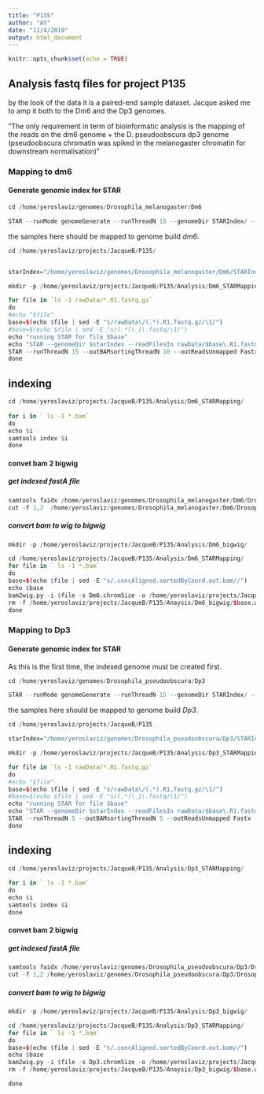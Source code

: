 ```yaml
---
title: "P135"
author: "AY"
date: "11/4/2019"
output: html_document
---
```


```r
knitr::opts_chunk$set(echo = TRUE)
```

## Analysis fastq files for project P135

by the look of the data it is a paired-end sample dataset. Jacque asked me to amp it both to the Dm6 and the Dp3 genomes. 

"The only requirement in term of bioinformatic analysis is the mapping of the reads on the dm6 genome + the D. pseudoobscura dp3 genome (pseudoobscura chromatin was spiked in the melanogaster chromatin for downstream normalisation)"

### Mapping to dm6

#### Generate genomic index for STAR


```r
cd /home/yeroslaviz/genomes/Drosophila_melanogaster/Dm6

STAR --runMode genomeGenerate --runThreadN 15 --genomeDir STARIndex/ --genomeFastaFiles Drosophila_melanogaster.BDGP6.22.dna.toplevel.fa --sjdbGTFfile Drosophila_melanogaster.BDGP6.22.45.gtf  sjdbOverhang 99
```


the samples here should be mapped to genome build *dm6*.

```r

cd /home/yeroslaviz/projects/JacqueB/P135/


starIndex="/home/yeroslaviz/genomes/Drosophila_melanogaster/Dm6/STARIndex"

mkdir -p /home/yeroslaviz/projects/JacqueB/P135/Analysis/Dm6_STARMapping/ # keep permissions

for file in `ls -1 rawData/*.R1.fastq.gz`
do
#echo "$file"
base=$(echo $file | sed -E "s/rawData\/(.*).R1.fastq.gz/\1/")
#base=$(echo $file | sed -E "s/(.*)\_1\.fastq/\1/")
echo "running STAR for file $base"
echo "STAR --genomeDir $starIndex --readFilesIn rawData/$base\.R1.fastq.gz rawData/$base\.R2.fastq.gz --outFileNamePrefix Analysis/Dm6_STARMapping/$base"
STAR --runThreadN 15 --outBAMsortingThreadN 10 --outReadsUnmapped Fastx --outSAMtype BAM SortedByCoordinate --readFilesCommand zcat --genomeDir $starIndex --outFileNamePrefix Analysis/Dm6_STARMapping/$base --readFilesIn rawData/$base\.R1.fastq.gz rawData/$base\.R2.fastq.gz
done
```

## indexing

```r
cd /home/yeroslaviz/projects/JacqueB/P135/Analysis/Dm6_STARMapping/
  
for i in ` ls -1 *.bam`
do
echo $i
samtools index $i
done
```

#### convet bam 2 bigwig

##### get indexed fastA file

```r
samtools faidx /home/yeroslaviz/genomes/Drosophila_melanogaster/Dm6/Drosophila_melanogaster.BDGP6.22.dna.toplevel.fa
cut -f 1,2  /home/yeroslaviz/genomes/Drosophila_melanogaster/Dm6/Drosophila_melanogaster.BDGP6.22.dna.toplevel.fa.fai > Dm6.chromSize
```

##### convert bam to wig to bigwig

```r
mkdir -p /home/yeroslaviz/projects/JacqueB/P135/Analysis/Dm6_bigwig/

cd /home/yeroslaviz/projects/JacqueB/P135/Analysis/Dm6_STARMapping/
for file in ` ls -1 *.bam`
do
base=$(echo $file | sed -E "s/.concAligned.sortedByCoord.out.bam//")
echo $base
bam2wig.py -i $file -s Dm6.chromSize -o /home/yeroslaviz/projects/JacqueB/P135/Analysis/Dm6_bigwig/$base &> /home/yeroslaviz/projects/JacqueB/P135/Analysis/Dm6_bigwig/$base.wigFiles.log
rm -f /home/yeroslaviz/projects/JacqueB/P135/Anaysis/Dm6_bigwig/$base.wig
done
```

######################################
######################################
######################################


### Mapping to Dp3


#### Generate genomic index for STAR

As this is the first time, the indexed genome must be created first. 

```r
cd /home/yeroslaviz/genomes/Drosophila_pseudoobscura/Dp3

STAR --runMode genomeGenerate --runThreadN 15 --genomeDir STARIndex/ --genomeFastaFiles Drosophila_pseudoobscura.Dpse_3.0.dna.toplevel.fa --sjdbGTFfile Drosophila_pseudoobscura.Dpse_3.0.45.gtf  sjdbOverhang 99
```

the samples here should be mapped to genome build *Dp3*.

```r

cd /home/yeroslaviz/projects/JacqueB/P135

starIndex="/home/yeroslaviz/genomes/Drosophila_pseudoobscura/Dp3/STARIndex"

mkdir -p /home/yeroslaviz/projects/JacqueB/P135/Analysis/Dp3_STARMapping/ # keep permissions

for file in `ls -1 rawData/*.R1.fastq.gz`
do
#echo "$file"
base=$(echo $file | sed -E "s/rawData\/(.*).R1.fastq.gz/\1/")
#base=$(echo $file | sed -E "s/(.*)\_1\.fastq/\1/")
echo "running STAR for file $base"
echo "STAR --genomeDir $starIndex --readFilesIn rawData/$base\.R1.fastq.gz rawData/$base\.R2.fastq.gz --outFileNamePrefix Analysis/Dp3_STARMapping/$base"
STAR --runThreadN 5 --outBAMsortingThreadN 5 --outReadsUnmapped Fastx --outSAMtype BAM SortedByCoordinate --readFilesCommand zcat --genomeDir $starIndex --outFileNamePrefix Analysis/Dp3_STARMapping/$base --readFilesIn rawData/$base\.R1.fastq.gz rawData/$base\.R2.fastq.gz
done
```

## indexing

```r
cd /home/yeroslaviz/projects/JacqueB/P135/Analysis/Dp3_STARMapping/
  
for i in ` ls -1 *.bam`
do
echo $i
samtools index $i
done
```

#### convet bam 2 bigwig

##### get indexed fastA file

```r
samtools faidx /home/yeroslaviz/genomes/Drosophila_pseudoobscura/Dp3/Drosophila_pseudoobscura.Dpse_3.0.dna.toplevel.fa
cut -f 1,2 /home/yeroslaviz/genomes/Drosophila_pseudoobscura/Dp3/Drosophila_pseudoobscura.Dpse_3.0.dna.toplevel.fa.fai > Dp3.chromSize
```

##### convert bam to wig to bigwig

```r
mkdir -p /home/yeroslaviz/projects/JacqueB/P135/Analysis/Dp3_bigwig/

cd /home/yeroslaviz/projects/JacqueB/P135/Analysis/Dp3_STARMapping/
for file in ` ls -1 *.bam`
do
base=$(echo $file | sed -E "s/.concAligned.sortedByCoord.out.bam//")
echo $base
bam2wig.py -i $file -s Dp3.chromSize -o /home/yeroslaviz/projects/JacqueB/P135/Analysis/Dp3_bigwig/$base &> /home/yeroslaviz/projects/JacqueB/P135/Analysis/Dp3_bigwig/$base.wigFiles.log
rm -f /home/yeroslaviz/projects/JacqueB/P135/Anaysis/Dp3_bigwig/$base.wig

done
```


